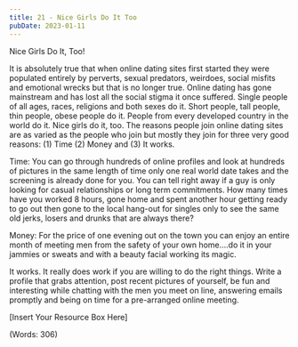 ```yaml
---
title: 21 - Nice Girls Do It Too
pubDate: 2023-01-11
---
```


Nice Girls Do It, Too!


It is absolutely true that when online dating sites first started they were populated entirely by perverts, sexual predators, weirdoes, social misfits and emotional wrecks but that is no longer true. Online dating has gone mainstream and has lost all the social stigma it once suffered. Single people of all ages, races, religions and both sexes do it. Short people, tall people, thin people, obese people do it. People from every developed country in the world do it. Nice girls do it, too. The reasons people join online dating sites are as varied as the people who join but mostly they join for three very good reasons: (1) Time (2) Money and (3) It works. 

Time: You can go through hundreds of online profiles and look at hundreds of pictures in the same length of time only one real world date takes and the screening is already done for you. You can tell right away if a guy is only looking for casual relationships or long term commitments. How many times have you worked 8 hours, gone home and spent another hour getting ready to go out then gone to the local hang-out for singles only to see the same old jerks, losers and drunks that are always there?  

Money: For the price of one evening out on the town you can enjoy an entire month of meeting men from the safety of your own home….do it in your jammies or sweats and with a beauty facial working its magic. 

It works. It really does work if you are willing to do the right things. Write a profile that grabs attention, post recent pictures of yourself, be fun and interesting while chatting with the men you meet on line, answering emails promptly and being on time for a pre-arranged online meeting.


[Insert Your Resource Box Here]

(Words: 306)